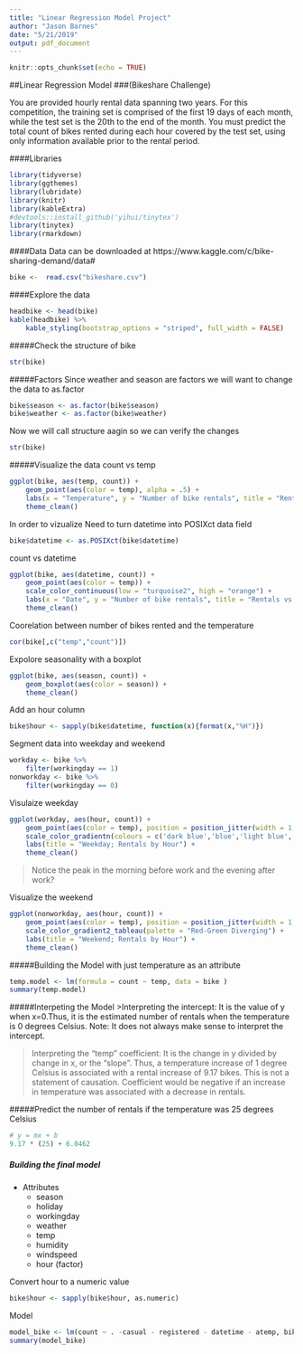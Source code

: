 ```yaml
---
title: "Linear Regression Model Project"
author: "Jason Barnes"
date: "5/21/2019"
output: pdf_document
---
```


```r
knitr::opts_chunk$set(echo = TRUE)
```
##Linear Regression Model 
###(Bikeshare Challenge)

You are provided hourly rental data spanning two years. For this competition, the training set is comprised of the first 19 days of each month, while the test set is the 20th to the end of the month. You must predict the total count of bikes rented during each hour covered by the test set, using only information available prior to the rental period.

####Libraries 
```r
library(tidyverse)
library(ggthemes)
library(lubridate)
library(knitr)
library(kableExtra)
#devtools::install_github('yihui/tinytex')
library(tinytex)
library(rmarkdown)
```

####Data
Data can be downloaded at https://www.kaggle.com/c/bike-sharing-demand/data#
```r
bike <-  read.csv("bikeshare.csv")
```

####Explore the data
```r
headbike <- head(bike)
kable(headbike) %>% 
    kable_styling(bootstrap_options = "striped", full_width = FALSE)
```
#####Check the structure of bike
```r
str(bike)
```
#####Factors
Since weather and season are factors we will want to change the data to as.factor

```r
bike$season <- as.factor(bike$season)
bike$weather <- as.factor(bike$weather)
```
Now we will call structure aagin so we can verify the changes
```r
str(bike)
```
#####Visualize the data
count vs temp
```r
ggplot(bike, aes(temp, count)) +
    geom_point(aes(color = temp), alpha = .5) +
    labs(x = "Temperature", y = "Number of bike rentals", title = "Rentals v Temp") +
    theme_clean()

```

In order to vizualize Need to turn datetime into POSIXct data field
```r
bike$datetime <- as.POSIXct(bike$datetime)
```

count vs datetime
```r
ggplot(bike, aes(datetime, count)) +
    geom_point(aes(color = temp)) +
    scale_color_continuous(low = "turquoise2", high = "orange") +
    labs(x = "Date", y = "Number of bike rentals", title = "Rentals vs Date") +
    theme_clean()
```

Coorelation between number of bikes rented and the temperature 
```r
cor(bike[,c("temp","count")])
```

Expolore seasonality with a boxplot
```r
ggplot(bike, aes(season, count)) +
    geom_boxplot(aes(color = season)) +
    theme_clean()
```

Add an hour column 
```r
bike$hour <- sapply(bike$datetime, function(x){format(x,"%H")})
```

Segment data into weekday and weekend
```r
workday <- bike %>% 
    filter(workingday == 1)
nonworkday <- bike %>% 
    filter(workingday == 0)
```

Visulaize weekday
```r
ggplot(workday, aes(hour, count)) +
    geom_point(aes(color = temp), position = position_jitter(width = 1, height = 0)) +
    scale_color_gradientn(colours = c('dark blue','blue','light blue','light green','yellow','orange','red')) +
    labs(title = "Weekday; Rentals by Hour") +
    theme_clean()
```

>Notice the peak in the morning before work and the evening after work?

Visualize the weekend 
```r
ggplot(nonworkday, aes(hour, count)) +
    geom_point(aes(color = temp), position = position_jitter(width = 1, height = 0)) +
    scale_color_gradient2_tableau(palette = "Red-Green Diverging") +
    labs(title = "Weekend; Rentals by Hour") +
    theme_clean()
```

#####Building the Model with just temperature as an attribute
```r
temp.model <- lm(formula = count ~ temp, data = bike )
summary(temp.model)
```
#####Interpeting the Model
>Interpreting the intercept: It is the value of y when x=0.Thus, it is the estimated number of rentals when the temperature is 0 degrees Celsius. Note: It does not always make sense to interpret the intercept. 


>Interpreting the "temp" coefficient: It is the change in y divided by change in x, or the "slope". Thus, a temperature increase of 1 degree Celsius is associated with a rental increase of 9.17 bikes. This is not a statement of causation. Coefficient would be negative if an increase in temperature was associated with a decrease in rentals.

#####Predict the number of rentals if the temperature was 25 degrees Celsius
```r
# y = mx + b
9.17 * (25) + 6.0462
```

##### Building the final model 
* Attributes
    + season
    + holiday
    + workingday
    + weather
    + temp
    + humidity
    + windspeed
    + hour (factor)

Convert hour to a numeric value
```r
bike$hour <- sapply(bike$hour, as.numeric)
```

Model 
```r
model_bike <- lm(count ~ . -casual - registered - datetime - atemp, bike)
summary(model_bike)
```





